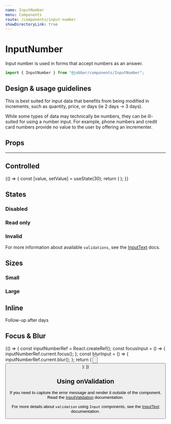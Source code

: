```yaml
---
name: InputNumber
menu: Components
route: /components/input-number
showDirectoryLink: true
---
```



# InputNumber

<ComponentStatus stage="ready" responsive="yes" accessible="yes" />

Input number is used in forms that accept numbers as an answer.

```ts
import { InputNumber } from "@jobber/components/InputNumber";
```

<Playground>
  <InputNumber defaultValue={7} max={11} min={0} placeholder="Number" />
</Playground>

## Design & usage guidelines

This is best suited for input data that benefits from being modified in
increments, such as quantity, price, or days (ie 2 days -> 3 days).

While some types of data may technically be numbers, they can be ill-suited for
using a number input. For example, phone numbers and credit card numbers provide
no value to the user by offering an incrementer.

## Props

<Props of={InputNumber} />

---

## Controlled

<Playground>
  {() => {
    const [value, setValue] = useState(30);
    return (
      <InputNumber
        value={value}
        max={32}
        min={0}
        onChange={setValue}
        placeholder="Age"
      />
    );
  }}
</Playground>

## States

### Disabled

<Playground>
  <InputNumber
    placeholder="SIN Number"
    value={1234}
    disabled={true}
    name="sin"
  />
</Playground>

### Read only

<Playground>
  <InputNumber
    placeholder="Your pin number"
    value={12345}
    readonly={true}
    name="pinNumber"
  />
</Playground>

### Invalid

For more information about available `validations`, see the
[InputText](/components/input-text/#validation-message) docs.

<Playground>
  <InputNumber
    placeholder="Give a whole number"
    defaultValue={1.1}
    invalid={true}
    name="wholeNumber"
  />
</Playground>

## Sizes

### Small

<Playground>
  <InputNumber name="smallField" size="small" placeholder="Duration" />
</Playground>

### Large

<Playground>
  <InputNumber
    name="largeField"
    size="large"
    placeholder="Duration but bigger"
  />
</Playground>

## Inline

<Playground>
  <Text>
    Follow-up after
    <InputNumber
      name="durationInDays"
      defaultValue={2}
      size="small"
      inline={true}
      maxLength={2}
      align="center"
    />
    days
  </Text>
</Playground>

## Focus & Blur

<Playground>
  {() => {
    const inputNumberRef = React.createRef();
    const focusInput = () => {
      inputNumberRef.current.focus();
    };
    const blurInput = () => {
      inputNumberRef.current.blur();
    };
    return (
      <Content>
        <InputNumber value={5} ref={inputNumberRef} />
        <Button label="Focus input" onClick={focusInput} />
        <br />
        <Button label="Blur input" onClick={blurInput} />
      </Content>
    );
  }}
</Playground>

## Using onValidation

If you need to capture the error message and render it outside of the component.
Read the [InputValidation](/components/input-validation) documentation.

For more details about `validation` using `Input` components, see the
[InputText](/components/input-text/#validation-message) documentation.
